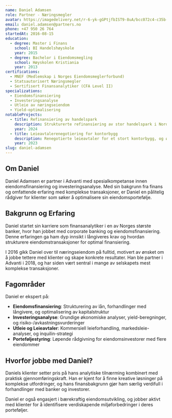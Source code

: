 ```yaml
---
name: Daniel Adamsen
role: Partner - Næringsmegler
avatar: https://imagedelivery.net/r-6-yk-gGPtjfbIST9-8uA/bcc072c4-c35b-443b-cbc1-968474964800/public
email: daniel.adamsen@partners.no
phone: +47 950 26 764
startedAt: 2016-08-15
education:
  - degree: Master i Finans
    school: BI Handelshøyskole
    year: 2015
  - degree: Bachelor i Eiendomsmegling
    school: Høyskolen Kristiania
    year: 2013
certifications:
  - MNEF (Medlemskap i Norges Eiendomsmeglerforbund)
  - Statsautorisert Næringsmegler
  - Sertifisert Finansanalytiker (CFA Level II)
specializations:
  - Eiendomsfinansiering
  - Investeringsanalyse
  - Utleie av næringseiendom
  - Yield-optimalisering
notableProjects:
  - title: Refinansiering av handelspark
    description: Strukturerte refinansiering av stor handelspark i Nordland, og forhandlet frem attraktive betingelser med norske og internasjonale långivere.
    year: 2024
  - title: Leieavtalerenegotiering for kontorbygg
    description: Renegotierte leieavtaler for et stort kontorbygg, og økte kontantstrømmen med 18% gjennom strategiske forbedringer og nyforhandlinger.
    year: 2023
slug: daniel-adamsen
---
```


## Om Daniel

Daniel Adamsen er partner i Advanti med spesialkompetanse innen eiendomsfinansiering og investeringsanalyse. Med sin bakgrunn fra finans og omfattende erfaring med komplekse transaksjoner, er Daniel en pålitelig rådgiver for klienter som søker å optimalisere sin eiendomsportefølje.

## Bakgrunn og Erfaring

Daniel startet sin karriere som finansanalytiker i en av Norges største banker, hvor han jobbet med corporate banking og eiendomsfinansiering. Denne erfaringen ga ham dyp innsikt i långiveres krav og hvordan strukturere eiendomstransaksjoner for optimal finansiering.

I 2016 gikk Daniel over til næringseiendom på fulltid, motivert av ønsket om å jobbe tettere med klienter og skape konkrete resultater. Han ble partner i Advanti i 2018, og har siden vært sentral i mange av selskapets mest komplekse transaksjoner.

## Fagområder

Daniel er ekspert på:

- **Eiendomsfinansiering**: Strukturering av lån, forhandlinger med långivere, og optimalisering av kapitalstruktur
- **Investeringsanalyse**: Grundige økonomiske analyser, yield-beregninger, og risiko-/avkastningsvurderinger
- **Utleie og Leieavtaler**: Kommersiell leieforhandling, markedsleie-analyser, og inquilin-strategi
- **Porteføljestyring**: Løpende rådgivning for eiendomsinvestorer med flere eiendommer

## Hvorfor jobbe med Daniel?

Daniels klienter setter pris på hans analytiske tilnærming kombinert med praktisk gjennomføringskraft. Han er kjent for å finne kreative løsninger på komplekse utfordringer, og hans finansbakgrunn gjør ham særlig verdifull i forhandlinger med banker og investorer.

Daniel er også engasjert i bærekraftig eiendomsutvikling, og jobber aktivt med klienter for å identifisere verdiskapende miljøforbedringer i deres porteføljer.
